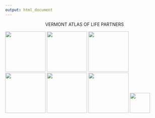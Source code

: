 ```yaml
---
output: html_document
---
```

<style>
  .sponser-container {
      background: #F5F5F5;
      display: flex;
	  justify-conent: center;
	  align-items: center;
	}
	
  .sponser-container img {
      margin-left: 10px;
	  margin-right: 10px;
	}
</style>

<div id="sponser-container">
<p style="text-align:center;">VERMONT ATLAS OF LIFE PARTNERS</p>
<div>
<img src="www/ALA_logo.png" style="width:128px;">
<img src="www/GBIF-Logo-250x113.png" style="width:128px;">
<img src="www/iNat.png" style="width:128px;">
<img src="www/eBird.jpg" style="width:128px;">
<img src="www/eplv.jpg" style="width:128px;">
<img src="www/UVMNHM.png" style="width:128px;">
<img src="www/vfw.png" style="width:64px;">
</div>